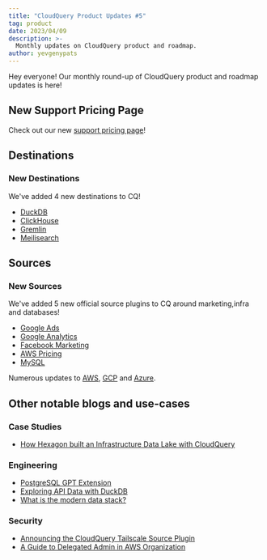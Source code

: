 ```yaml
---
title: "CloudQuery Product Updates #5"
tag: product
date: 2023/04/09
description: >-
  Monthly updates on CloudQuery product and roadmap.
author: yevgenypats
---
```



<BlogHeader/>

Hey everyone! Our monthly round-up of CloudQuery product and roadmap updates is here!

## New Support Pricing Page

Check out our new [support pricing page](https://www.cloudquery.io/pricing)!

## Destinations

### New Destinations

We've added 4 new destinations to CQ!

* [DuckDB](https://hub.cloudquery.io/plugins/destination/cloudquery/duckdb)
* [ClickHouse](https://hub.cloudquery.io/plugins/destination/cloudquery/clickhouse)
* [Gremlin](https://hub.cloudquery.io/plugins/destination/cloudquery/gremlin)
* [Meilisearch](https://hub.cloudquery.io/plugins/destination/cloudquery/meilisearch)

## Sources

### New Sources

We've added 5 new official source plugins to CQ around marketing,infra and databases!

* [Google Ads](https://hub.cloudquery.io/plugins/source/cloudquery/googleads)
* [Google Analytics](https://hub.cloudquery.io/plugins/source/cloudquery/googleanalytics)
* [Facebook Marketing](https://hub.cloudquery.io/plugins/source/cloudquery/facebookmarketing)
* [AWS Pricing](https://hub.cloudquery.io/plugins/source/cloudquery/awspricing)
* [MySQL](https://hub.cloudquery.io/plugins/source/cloudquery/mysql)

Numerous updates to [AWS](https://github.com/cloudquery/cloudquery/blob/6343cc6c7e699410e0629e44f4e3f7a0a4e3e809/plugins/source/aws/CHANGELOG.md), [GCP](https://github.com/cloudquery/cloudquery/blob/6343cc6c7e699410e0629e44f4e3f7a0a4e3e809/plugins/source/gcp/CHANGELOG.md) and [Azure](https://github.com/cloudquery/cloudquery/blob/6343cc6c7e699410e0629e44f4e3f7a0a4e3e809/plugins/source/azure/CHANGELOG.md).

## Other notable blogs and use-cases

### Case Studies

- [How Hexagon built an Infrastructure Data Lake with CloudQuery](/blog/how-hexagon-built-an-infrastructure-data-lake)

### Engineering

- [PostgreSQL GPT Extension](https://github.com/cloudquery/pg_gpt)
- [Exploring API Data with DuckDB](/blog/exploring-api-data-with-duckdb)
- [What is the modern data stack?](/blog/what-is-the-modern-data-stack)

### Security

- [Announcing the CloudQuery Tailscale Source Plugin](/blog/cloudquery_tailscale)
- [A Guide to Delegated Admin in AWS Organization](/blog/guide-aws-org-delegation)


